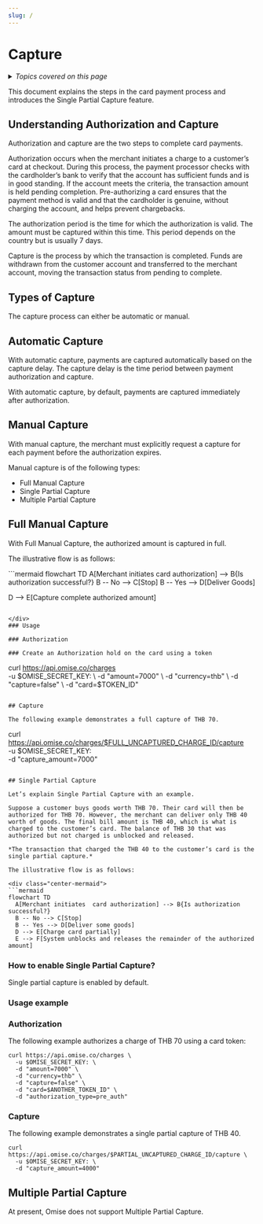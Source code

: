 ```yaml
---
slug: /
---
```

# Capture


<details>
  <summary><em>Topics covered on this page</em></summary>

- [Understanding Authorization and Capture](#understanding-authorization-and-capture)
- [Types of Capture](#types-of-capture)
  - [Automatic Capture](#automatic-capture)
  - [Manual Capture](#manual-capture)
  - [Full Manual Capture](#full-manual-capture)
  - [Single Partial Capture](#single-partial-capture)
  - [Multiple Partial Capture](#multiple-partial-capture)

</details>

This document explains the steps in the card payment process and introduces the Single Partial Capture feature.




<!-- 
<TOCInline toc={toc} /> -->

## Understanding Authorization and Capture

Authorization and capture are the two steps to complete card payments.

Authorization occurs when the merchant initiates a charge to a customer’s card at checkout. During this process, the payment processor checks with the cardholder’s bank to verify that the account has sufficient funds and is in good standing. If the account meets the criteria, the transaction amount is held pending completion. Pre-authorizing a card ensures that the payment method is valid and that the cardholder is genuine, without charging the account, and helps prevent chargebacks.

The authorization period is the time for which the authorization is valid. The amount must be captured within this time. This period depends on the country but is usually 7 days.

Capture is the process by which the transaction is completed. Funds are withdrawn from the customer account and transferred to the merchant account, moving the transaction status from pending to complete.

## Types of Capture

The capture process can either be automatic or manual.

## Automatic Capture

With automatic capture, payments are captured automatically based on the capture delay. The capture delay is the time period between payment authorization and capture.

With automatic capture, by default, payments are captured immediately after authorization.

## Manual Capture

With manual capture, the merchant must explicitly request a capture for each payment before the authorization expires.

Manual capture is of the following types:

- Full Manual Capture
- Single Partial Capture
- Multiple Partial Capture

## Full Manual Capture

With Full Manual Capture, the authorized amount is captured in full.

The illustrative flow is as follows:

<div class="center-mermaid">
```mermaid
flowchart TD
  A[Merchant initiates card authorization] --> B{Is authorization successful?}
  B -- No --> C[Stop]
  B -- Yes --> D[Deliver Goods]
 
  D --> E[Capture complete authorized amount]
```

</div>
### Usage

### Authorization

### Create an Authorization hold on the card using a token

```
curl https://api.omise.co/charges \
  -u $OMISE_SECRET_KEY: \
  -d "amount=7000" \
  -d "currency=thb" \
  -d "capture=false" \
  -d "card=$TOKEN_ID"
```

## Capture

The following example demonstrates a full capture of THB 70.

```
curl https://api.omise.co/charges/$FULL_UNCAPTURED_CHARGE_ID/capture \
  -u $OMISE_SECRET_KEY: \
  -d "capture_amount=7000"
```

## Single Partial Capture

Let’s explain Single Partial Capture with an example.

Suppose a customer buys goods worth THB 70. Their card will then be authorized for THB 70. However, the merchant can deliver only THB 40 worth of goods. The final bill amount is THB 40, which is what is charged to the customer’s card. The balance of THB 30 that was authorized but not charged is unblocked and released.

*The transaction that charged the THB 40 to the customer’s card is the single partial capture.*

The illustrative flow is as follows:

<div class="center-mermaid">
```mermaid
flowchart TD
  A[Merchant initiates  card authorization] --> B{Is authorization successful?}
  B -- No --> C[Stop]
  B -- Yes --> D[Deliver some goods]
  D --> E[Charge card partially]
  E --> F[System unblocks and releases the remainder of the authorized amount]
```
</div>

### How to enable Single Partial Capture?

 Single partial capture is enabled by default.

### Usage example

### Authorization

The following example authorizes a charge of THB 70 using a card token:

```
curl https://api.omise.co/charges \
  -u $OMISE_SECRET_KEY: \
  -d "amount=7000" \
  -d "currency=thb" \
  -d "capture=false" \
  -d "card=$ANOTHER_TOKEN_ID" \
  -d "authorization_type=pre_auth"
 ```
### Capture

The following example demonstrates a single partial capture of THB 40.

```
curl https://api.omise.co/charges/$PARTIAL_UNCAPTURED_CHARGE_ID/capture \
  -u $OMISE_SECRET_KEY: \
  -d "capture_amount=4000"
```

## Multiple Partial Capture

At present, Omise does not support Multiple Partial Capture. 


